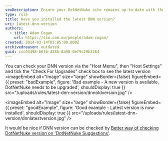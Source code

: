 ```yaml
---
seoDescription: Ensure your DotNetNuke site remains up-to-date with the latest version to optimize performance and security.
type: rule
title: Have you installed the latest DNN version?
uri: latest-dnn-version
authors:
  - title: Adam Cogan
    url: https://ssw.com.au/people/adam-cogan/
created: 2014-03-14T03:05:00.000Z
archivedreason: outdated
guid: ccc03498-b63b-428b-8a90-0ef9c29b3264
---
```


You can check your DNN version via the "Host Memu", then "Host Settings" and tick the "Check For Upgrades" check box to see the latest version
<imageEmbed
  alt="Image"
  size="large"
  showBorder={false}
  figureEmbed={{
    preset: "badExample",
    figure: 'Bad example - A new version is available, DotNetNuke needs to be upgraded',
    shouldDisplay: true
  }}
  src="/uploads/rules/latest-dnn-version/dnnoldversion.jpg"
/>

<imageEmbed
  alt="Image"
  size="large"
  showBorder={false}
  figureEmbed={{
    preset: "goodExample",
    figure: 'Good example - Latest version is now installed',
    shouldDisplay: true
  }}
  src="/uploads/rules/latest-dnn-version/dnnlatestversion.jpg"
/>

It would be nice if DNN version can be checked by [Better way of checking DotNetNuke version on 'DotNetNuke Suggestions'](https://ssw.com.au/ssw/Standards/BetterSoftwareSuggestions/DotNetNuke.aspx#Version).